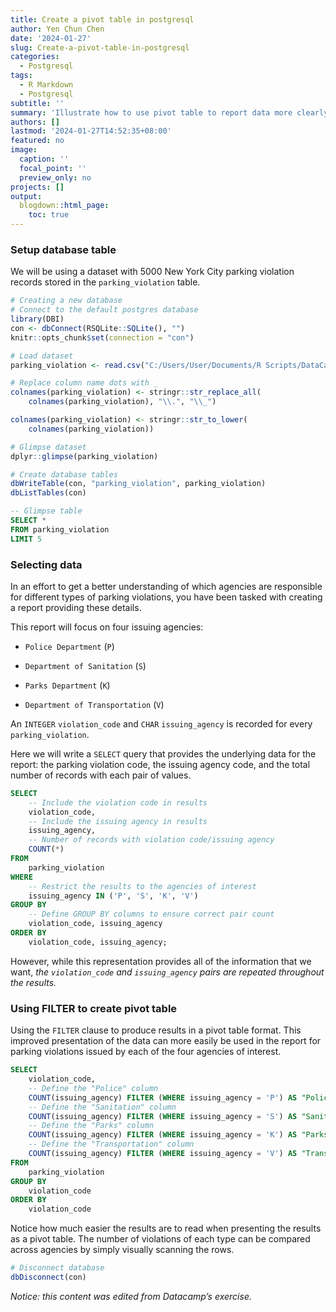 ```yaml
---
title: Create a pivot table in postgresql
author: Yen Chun Chen
date: '2024-01-27'
slug: Create-a-pivot-table-in-postgresql
categories:
  - Postgresql
tags:
  - R Markdown
  - Postgresql
subtitle: ''
summary: 'Illustrate how to use pivot table to report data more clearly.'
authors: []
lastmod: '2024-01-27T14:52:35+08:00'
featured: no
image:
  caption: ''
  focal_point: ''
  preview_only: no
projects: []
output:
  blogdown::html_page:
    toc: true
---
```


### Setup database table

We will be using a dataset with 5000 New York City parking violation records stored in the `parking_violation` table.

```r
# Creating a new database
# Connect to the default postgres database
library(DBI)
con <- dbConnect(RSQLite::SQLite(), "")
knitr::opts_chunk$set(connection = "con")
```

```r
# Load dataset
parking_violation <- read.csv("C:/Users/User/Documents/R Scripts/DataCamp/data/NYC_Open_Data_Parking_Violations_2020.sample5k.csv", na.strings = "")
```

```r
# Replace column name dots with _
colnames(parking_violation) <- stringr::str_replace_all(
    colnames(parking_violation), "\\.", "\\_")

colnames(parking_violation) <- stringr::str_to_lower(
    colnames(parking_violation))
```

```r
# Glimpse dataset
dplyr::glimpse(parking_violation)
```

```r
# Create database tables
dbWriteTable(con, "parking_violation", parking_violation)
dbListTables(con)
```

```sql
-- Glimpse table
SELECT *
FROM parking_violation
LIMIT 5
```

### Selecting data

In an effort to get a better understanding of which agencies are responsible for different types of parking violations, you have been tasked with creating a report providing these details.

This report will focus on four issuing agencies:

-   `Police Department` (`P`)

-   `Department of Sanitation` (`S`)

-   `Parks Department` (`K`)

-   `Department of Transportation` (`V`)

An `INTEGER` `violation_code` and `CHAR` `issuing_agency` is recorded for every `parking_violation`.

Here we will write a `SELECT` query that provides the underlying data for the report: the parking violation code, the issuing agency code, and the total number of records with each pair of values.

```sql
SELECT 
	-- Include the violation code in results
	violation_code, 
    -- Include the issuing agency in results
    issuing_agency, 
    -- Number of records with violation code/issuing agency
    COUNT(*) 
FROM 
	parking_violation 
WHERE 
	-- Restrict the results to the agencies of interest
	issuing_agency IN ('P', 'S', 'K', 'V') 
GROUP BY 
	-- Define GROUP BY columns to ensure correct pair count
	violation_code, issuing_agency
ORDER BY 
	violation_code, issuing_agency;
```

However, while this representation provides all of the information that we want, *the `violation_code` and `issuing_agency` pairs are repeated throughout the results.*

### Using FILTER to create pivot table

Using the `FILTER` clause to produce results in a pivot table format. This improved presentation of the data can more easily be used in the report for parking violations issued by each of the four agencies of interest.

```sql
SELECT 
	violation_code, 
    -- Define the "Police" column
	COUNT(issuing_agency) FILTER (WHERE issuing_agency = 'P') AS "Police",
    -- Define the "Sanitation" column
	COUNT(issuing_agency) FILTER (WHERE issuing_agency = 'S') AS "Sanitation",
    -- Define the "Parks" column
	COUNT(issuing_agency) FILTER (WHERE issuing_agency = 'K') AS "Parks",
    -- Define the "Transportation" column
	COUNT(issuing_agency) FILTER (WHERE issuing_agency = 'V') AS "Transportation"
FROM 
	parking_violation 
GROUP BY 
	violation_code
ORDER BY 
	violation_code
```

Notice how much easier the results are to read when presenting the results as a pivot table. The number of violations of each type can be compared across agencies by simply visually scanning the rows.

```r
# Disconnect database
dbDisconnect(con)
```

*Notice: this content was edited from Datacamp's exercise.*
